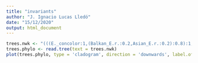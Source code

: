 ```yaml
---
title: "invariants"
author: "J. Ignacio Lucas Lledó"
date: "15/12/2020"
output: html_document
---
```


```r
trees.nwk <- "(((E._concolor:1,(Balkan_E.r.:0.2,Asian_E.r.:0.2):0.8):1,(Apennine_E.e.:0.2,Iberian_E.e.:0.2):1.8):1,Hemiechinus:3);"
trees.phylo <- read.tree(text = trees.nwk)
plot(trees.phylo, type = 'cladogram', direction = 'downwards', label.offset = 0.3, edge.width = 2)
```